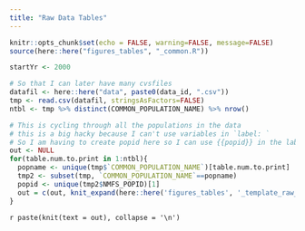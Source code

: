 ```yaml
---
title: "Raw Data Tables"
---
```


<!-- Since the main file (index) had this, I don't need to repeat it. 
     But I do so that I can run this Rmd independently during debugging and development.
     I set all the output to FALSE. -->
     
```r
knitr::opts_chunk$set(echo = FALSE, warning=FALSE, message=FALSE)
source(here::here("figures_tables", "_common.R"))
```

```r
startYr <- 2000
```

```r
# So that I can later have many cvsfiles
datafil <- here::here("data", paste0(data_id, ".csv"))
tmp <- read.csv(datafil, stringsAsFactors=FALSE)
ntbl <- tmp %>% distinct(COMMON_POPULATION_NAME) %>% nrow()
```

```r
# This is cycling through all the populations in the data
# this is a big hacky because I can't use variables in `label: `
# So I am having to create popid here so I can use {{popid}} in the label
out <- NULL
for(table.num.to.print in 1:ntbl){
  popname <- unique(tmp$`COMMON_POPULATION_NAME`)[table.num.to.print]
  tmp2 <- subset(tmp, `COMMON_POPULATION_NAME`==popname)
  popid <- unique(tmp2$NMFS_POPID)[1]
  out = c(out, knit_expand(here::here('figures_tables', '_template_raw_table.Rmd')))
}
```
`r paste(knit(text = out), collapse = '\n')`

